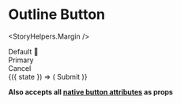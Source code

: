 
<Meta title="Components|Buttons|Ghost" />

# Outline Button

<StoryHelpers.Margin />

<Story name="Ghost 👻">
  <div style={{ backgroundColor: Color.black500, padding: "6em" }}>
    <div className="mb-2">
      <Buttons.Ghost>Default 👻</Buttons.Ghost>
    </div>
    <div className="mb-2">
      <Buttons.PrimaryGhost>Primary</Buttons.PrimaryGhost>
    </div>
    <div className="mb-2">
      <Buttons.CancelGhost>Cancel</Buttons.CancelGhost>
    </div>
    <StoryHelpers.StateCtrl label="success">
      {({ state }) => (
        <Buttons.PrimaryGhost success={state} style={{ width: "5rem" }}>
          Submit
        </Buttons.PrimaryGhost>
      )}
    </StoryHelpers.StateCtrl>
  </div>
</Story>

<Props of={Buttons.Base} />

**Also accepts all [native button attributes](https://developer.mozilla.org/en-US/docs/Web/HTML/Element/button#Attributes) as props**
